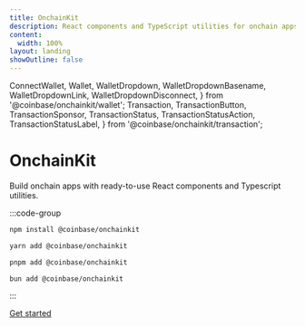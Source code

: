 ```yaml
---
title: OnchainKit
description: React components and TypeScript utilities for onchain apps.
content:
  width: 100%
layout: landing
showOutline: false
---
```


  ConnectWallet,
  Wallet,
  WalletDropdown,
  WalletDropdownBasename,
  WalletDropdownLink,
  WalletDropdownDisconnect,
} from '@coinbase/onchainkit/wallet';
  Transaction,
  TransactionButton,
  TransactionSponsor,
  TransactionStatus,
  TransactionStatusAction,
  TransactionStatusLabel,
} from '@coinbase/onchainkit/transaction';


<div className="max-w-[1225px] mx-auto vp-doc relative px-[24px] mb-[26px] mt-0 md:px-0 md:mb-[64px] pb-24">
  <div className="mx-auto max-w-2xl">
    <div className="md:text-center flex flex-col gap-6 pt-[100px] pb-8">
      <h1 className="text-center text-5xl md:text-7xl font-medium no-underline text-zinc-950 dark:text-zinc-50 tracking-[-0.1rem]">OnchainKit</h1>
      <div className="landing-page-hero text-center text-xl md:text-2xl text-zinc-950 dark:text-zinc-50">
          Build onchain apps with ready-to-use React components and Typescript utilities.
      </div>
    </div>
    <div className="flex flex-col items-center gap-6 w-full">
      <div id="home-install" className="h-full w-10/12">

:::code-group

```bash [npm]
npm install @coinbase/onchainkit
```

```bash [yarn]
yarn add @coinbase/onchainkit
```

```bash [pnpm]
pnpm add @coinbase/onchainkit
```

```bash [bun]
bun add @coinbase/onchainkit
```

:::
    </div>
      <a href="/getting-started" title="Get started with OnchainKit" className="alternate-button mx-auto md:mx-0 flex justify-center items-center bg-indigo-600 hover:bg-indigo-700 text-gray-50 dark:bg-indigo-400 dark:text-gray-950 dark:hover:bg-indigo-300 font-semibold leading-6 px-3 py-2 rounded-lg w-[140px]">
        Get started
      </a>
    </div>
  </div>
</div>

<main className="items-center flex flex-col vp-doc relative">
  <div className="live-demo-section pt-12">
    <ComponentPreview />
  </div>
  <div className="testimonials-section pt-12">
    <Tweets />
  </div>
  <div className="footer-section pt-12">
    <LandingFooter />
  </div>
</main>
